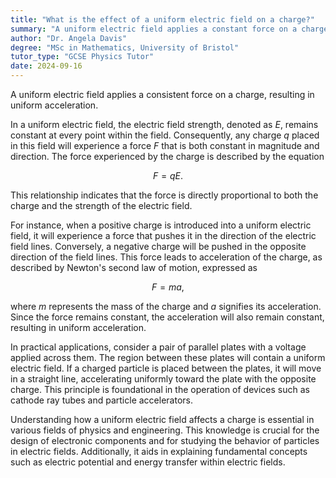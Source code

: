 ```yaml
---
title: "What is the effect of a uniform electric field on a charge?"
summary: "A uniform electric field applies a constant force on a charge, resulting in its uniform acceleration."
author: "Dr. Angela Davis"
degree: "MSc in Mathematics, University of Bristol"
tutor_type: "GCSE Physics Tutor"
date: 2024-09-16
---
```


A uniform electric field applies a consistent force on a charge, resulting in uniform acceleration.

In a uniform electric field, the electric field strength, denoted as $E$, remains constant at every point within the field. Consequently, any charge $q$ placed in this field will experience a force $F$ that is both constant in magnitude and direction. The force experienced by the charge is described by the equation 

$$
F = qE.
$$ 

This relationship indicates that the force is directly proportional to both the charge and the strength of the electric field.

For instance, when a positive charge is introduced into a uniform electric field, it will experience a force that pushes it in the direction of the electric field lines. Conversely, a negative charge will be pushed in the opposite direction of the field lines. This force leads to acceleration of the charge, as described by Newton's second law of motion, expressed as 

$$
F = ma,
$$ 

where $m$ represents the mass of the charge and $a$ signifies its acceleration. Since the force remains constant, the acceleration will also remain constant, resulting in uniform acceleration.

In practical applications, consider a pair of parallel plates with a voltage applied across them. The region between these plates will contain a uniform electric field. If a charged particle is placed between the plates, it will move in a straight line, accelerating uniformly toward the plate with the opposite charge. This principle is foundational in the operation of devices such as cathode ray tubes and particle accelerators.

Understanding how a uniform electric field affects a charge is essential in various fields of physics and engineering. This knowledge is crucial for the design of electronic components and for studying the behavior of particles in electric fields. Additionally, it aids in explaining fundamental concepts such as electric potential and energy transfer within electric fields.
    